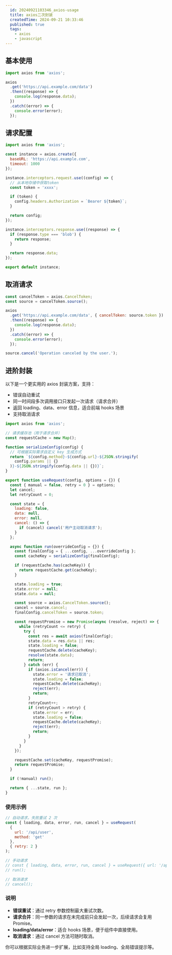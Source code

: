 ```yaml
---
  id: 20240921103346_axios-usage
  title: axios二次封装
  createdTime: 2024-09-21 10:33:46
  published: true
  tags:
    - axios
    - javascript
---
```


## 基本使用

```javascript
import axios from 'axios';

axios
  .get('https://api.example.com/data')
  .then((response) => {
    console.log(response.data);
  })
  .catch((error) => {
    console.error(error);
  });
```

## 请求配置

```javascript
import axios from 'axios';

const instance = axios.create({
  baseURL: 'https://api.example.com',
  timeout: 1000
});

instance.interceptors.request.use((config) => {
  // 从本地存储中获取token
  const token = 'xxxx';

  if (token) {
    config.headers.Authorization = `Bearer ${token}`;
  }

  return config;
});

instance.interceptors.response.use((response) => {
  if (response.type === 'blob') {
    return response;
  }

  return response.data;
});

export default instance;
```

## 取消请求

```javascript
const cancelToken = axios.CancelToken;
const source = cancelToken.source();

axios
  .get('https://api.example.com/data', { cancelToken: source.token })
  .then((response) => {
    console.log(response.data);
  })
  .catch((error) => {
    console.error(error);
  });

source.cancel('Operation canceled by the user.');
```

## 进阶封装

以下是一个更实用的 axios 封装方案，支持：

- 错误自动重试
- 同一时间段多次调用接口只发起一次请求（请求合并）
- 返回 loading、data、error 信息，适合前端 hooks 场景
- 支持取消请求

```javascript
import axios from 'axios';

// 请求缓存池（用于请求合并）
const requestCache = new Map();

function serializeConfig(config) {
  // 可根据实际需求自定义 key 生成方式
  return `${config.method}-${config.url}-${JSON.stringify(
    config.params || {}
  )}-${JSON.stringify(config.data || {})}`;
}

export function useRequest(config, options = {}) {
  const { manual = false, retry = 0 } = options;
  let cancel;
  let retryCount = 0;

  const state = {
    loading: false,
    data: null,
    error: null,
    cancel: () => {
      if (cancel) cancel('用户主动取消请求');
    }
  };

  async function run(overrideConfig = {}) {
    const finalConfig = { ...config, ...overrideConfig };
    const cacheKey = serializeConfig(finalConfig);

    if (requestCache.has(cacheKey)) {
      return requestCache.get(cacheKey);
    }

    state.loading = true;
    state.error = null;
    state.data = null;

    const source = axios.CancelToken.source();
    cancel = source.cancel;
    finalConfig.cancelToken = source.token;

    const requestPromise = new Promise(async (resolve, reject) => {
      while (retryCount <= retry) {
        try {
          const res = await axios(finalConfig);
          state.data = res.data || res;
          state.loading = false;
          requestCache.delete(cacheKey);
          resolve(state.data);
          return;
        } catch (err) {
          if (axios.isCancel(err)) {
            state.error = '请求已取消';
            state.loading = false;
            requestCache.delete(cacheKey);
            reject(err);
            return;
          }
          retryCount++;
          if (retryCount > retry) {
            state.error = err;
            state.loading = false;
            requestCache.delete(cacheKey);
            reject(err);
            return;
          }
        }
      }
    });

    requestCache.set(cacheKey, requestPromise);
    return requestPromise;
  }

  if (!manual) run();

  return { ...state, run };
}
```

### 使用示例

```javascript
// 自动请求，失败重试 2 次
const { loading, data, error, run, cancel } = useRequest(
  {
    url: '/api/user',
    method: 'get'
  },
  { retry: 2 }
);

// 手动请求
// const { loading, data, error, run, cancel } = useRequest({ url: '/api/user' }, { manual: true });
// run();

// 取消请求
// cancel();
```

### 说明

- **错误重试**：通过 retry 参数控制最大重试次数。
- **请求合并**：同一参数的请求在未完成前只会发起一次，后续请求会复用 Promise。
- **loading/data/error**：适合 hooks 场景，便于组件中直接使用。
- **取消请求**：通过 cancel 方法可随时取消。

你可以根据实际业务进一步扩展，比如支持全局 loading、全局错误提示等。
